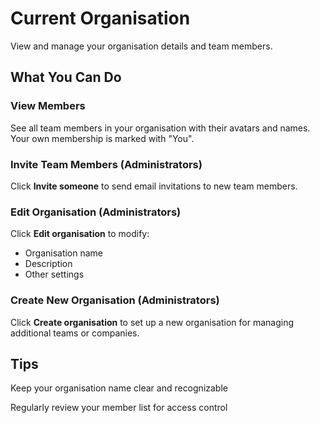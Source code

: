 # Current Organisation

View and manage your organisation details and team members.

## What You Can Do

### View Members
See all team members in your organisation with their avatars and names. Your own membership is marked with "You".

### Invite Team Members (Administrators)
Click **Invite someone** to send email invitations to new team members.

### Edit Organisation (Administrators)
Click **Edit organisation** to modify:
- Organisation name
- Description
- Other settings

### Create New Organisation (Administrators)
Click **Create organisation** to set up a new organisation for managing additional teams or companies.

## Tips

<Tip>Keep your organisation name clear and recognizable</Tip>

<Tip>Regularly review your member list for access control</Tip>